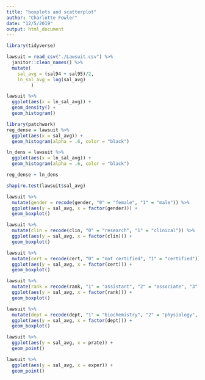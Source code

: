 ```yaml
---
title: "boxplots and scatterplot"
author: "Charlotte Fowler"
date: "12/5/2019"
output: html_document
---
```


```r
library(tidyverse)
```




```r
lawsuit = read_csv("./Lawsuit.csv") %>% 
  janitor::clean_names() %>% 
  mutate(
    sal_avg = (sal94 + sal95)/2, 
    ln_sal_avg = log(sal_avg)
         )
```

```r
lawsuit %>% 
  ggplot(aes(x = ln_sal_avg)) + 
  geom_density() + 
  geom_histogram()
```
```r
library(patchwork)
reg_dense = lawsuit %>% 
  ggplot(aes(x = sal_avg)) + 
  geom_histogram(alpha = .6, color = "black")

ln_dens = lawsuit %>% 
  ggplot(aes(x = ln_sal_avg)) + 
  geom_histogram(alpha = .6, color = "black")

reg_dense + ln_dens

shapiro.test(lawsuit$sal_avg) 
```


```r
lawsuit %>% 
  mutate(gender = recode(gender, "0" = "female", "1" = "male")) %>% 
  ggplot(aes(y = sal_avg, x = factor(gender))) + 
  geom_boxplot()
```

```r
lawsuit %>% 
  mutate(clin = recode(clin, "0" = "research", "1" = "clinical")) %>%
  ggplot(aes(y = sal_avg, x = factor(clin))) + 
  geom_boxplot()
```

```r
lawsuit %>% 
  mutate(cert = recode(cert, "0" = "not certified", "1" = "certified")) %>%
  ggplot(aes(y = sal_avg, x = factor(cert))) + 
  geom_boxplot()
```
```r
lawsuit %>% 
  mutate(rank = recode(rank, "1" = "assistant", "2" = "associate", "3" = "full professor")) %>%
  ggplot(aes(y = sal_avg, x = factor(rank))) + 
  geom_boxplot()
```


```r
lawsuit %>% 
  mutate(dept = recode(dept, "1" = "biochemistry", "2" = "physiology", "3" = "genetics", "4" = "pediatrics", "5" = "medicine", "6" = "surgery")) %>%
  ggplot(aes(y = sal_avg, x = factor(dept))) + 
  geom_boxplot()
```


```r
lawsuit %>% 
  ggplot(aes(y = sal_avg, x = prate)) + 
  geom_point()
```


```r
lawsuit %>% 
  ggplot(aes(y = sal_avg, x = exper)) + 
  geom_point()
```

